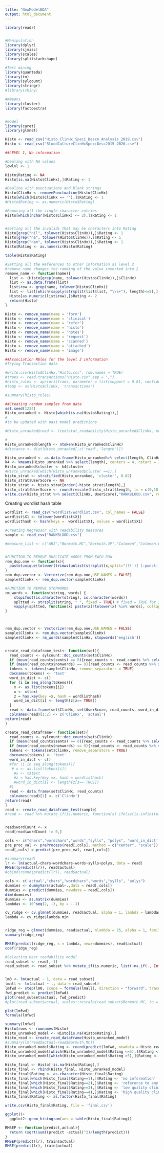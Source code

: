```yaml
---
title: "NewModelEDA"
output: html_document
---
```


```r

library(readr)


#Manipulation
library(dplyr)
library(sjmisc)
library(scales)
library(splitstackshape)

#Text mining
library(quanteda)
library(tm)
library(sylcount)
library(stringr)
#library(shiny)

#Kmeans
library(cluster)
library(factoextra)


#model
library(caret)
library(glmnet)
```


```r
Histo <- read_csv("Histo_ClinHx_Speci_Descn_Analysis_2019.csv")
Histo <- read_csv("BloodCultureClinHxSpeciDesc2015-2020.csv")
```




```r

##LEVEL 1, No information

#Dealing with NA values
lowlvl <- 1

Histo$Rating <- NA
Histo[is.na(Histo$ClinHx),]$Rating <- 1

#Dealing with punctuations and blank strings
Histo$ClinHx <- removePunctuation(Histo$ClinHx)
Histo[which(Histo$ClinHx == ''),]$Rating <- 1
#Histo$Rating <- as.numeric(Histo$Rating)

#Removing all the single character entries
Histo[which(nchar(Histo$ClinHx) <= 2),]$Rating <- 1


#Setting all the invalids that may be characters into Rating
Histo[grep("nil", tolower(Histo$ClinHx)),]$Rating <- 1
Histo[grep("na", tolower(Histo$ClinHx)),]$Rating <- 1
Histo[grep("nan", tolower(Histo$ClinHx)),]$Rating <- 1
Histo$Rating <- as.numeric(Histo$Rating)
```

```r
table(Histo$Rating)
```



```r
#Setting all the References to other information as level 2 
#remove name changes the ranking of the value inserted into 2 
remove_name <- function(name){
  list <- (Histo[grep(name, tolower(Histo$ClinHx)),]$ClinHx)
  list <- as.data.frame(list)
  list$row <- grep(name, tolower(Histo$ClinHx))
  list <- list[which(sapply(strsplit(list$list, "\\s+"), length)<=5),]
  Histo[as.numeric(list$row),]$Rating <- 2
  return(Histo)
}

Histo <- remove_name(name = 'form')
Histo <- remove_name(name = 'clinical')
Histo <- remove_name(name = 'refer')
Histo <- remove_name(name = 'histo')
Histo <- remove_name(name = 'notes')
Histo <- remove_name(name = 'request')
Histo <- remove_name(name = 'scanned')
Histo <- remove_name(name = 'attached')
Histo <- remove_name(name = 'image')
```


```r
##Association RUles for the level 2 information
#Trying Transaction data

#write.csv(Histo$ClinHx,"Histo.csv", row.names = TRUE)
#trans <- read.transactions("Histo.csv",sep = ",")
#histo_rules <- apriori(trans, parameter = list(support = 0.01, confidence = 0.5))
#temp <- as(Histo$ClinHx, 'transactions')
```

```r
#summary(histo_rules)
```

```r
##Creating random samples from data
set.seed(1234)
Histo_unranked <- Histo[which(is.na(Histo$Rating)),]
#
#to be updated with past model predictions

#Histo_unranked$read <- (textstat_readability(Histo_unranked$ClinHx, measure ='Bormuth.MC'))$Bormuth.MC

#
Histo_unranked$length <- ntoken(Histo_unranked$ClinHx)
#distance <- dist(Histo_unranked[,c('read','length')])

Histo_unranked <- as.data.frame(Histo_unranked%>% select(length, ClinHx))
k4 <- kmeans(Histo_unranked %>% select(length), centers = 4, nstart = 25)
Histo_unranked$cluster <- k4$cluster
#Histo_unranked[which(Histo_unranked$cluster ==1),]
histo_strat <- stratified(Histo_unranked, 'cluster', 0.02)
histo_strat$UserScore <- NA
histo_strat <- histo_strat[order(-histo_strat$length),]
histo_strat$UserScore <- round(rescale(histo_strat$length, to = c(0,10)),0)
write.csv(histo_strat %>% select(ClinHx, UserScore),"RANKBLOOD.csv", row.names = TRUE)

```


Creating wordlist hash table
```r
wordlist <- read_csv("wordlist/wordlist.csv", col_names = FALSE)
wordlist$X1 <- tolower(wordlist$X1)
wordlisthash <- hash(keys =  wordlist$X1, values = wordlist$X1)
```



```r
#Creating Regressor with readability measures
sample <- read_csv("RANKBLOOD.csv")

#measure_list <- c("ARI","Bormuth.MC","Bormuth.GP","Coleman","Coleman.C2","Coleman.Liau.ECP","Coleman.Liau.grade","Coleman.Liau.short","Dale.Chall","Dale.Chall.PSK","Danielson.Bryan","Dickes.Steiwer","DRP","ELF","Farr.Jenkins.Paterson","Flesch","Flesch.PSK","Flesch.Kincaid","FOG","FOG.PSK","FOG.NRI","FORCAST","FORCAST.RGL","Fucks","Linsear.Write","LIW","nWS","nWS.2","nWS.3","nWS.4","RIX","Scrabble","SMOG","SMOG.C","SMOG.simple","Spache","Spache.old","Strain","Traenkle.Bailer","Wheeler.Smith","meanSentenceLength","meanWordSyllables")


#FUNCTION TO REMOVE DUPLICATE WORDS FROM EACH ROW 
rem_dup.one <- function(x){
  paste(unique(tolower(trimws(unlist(strsplit(x,split="(?!')[ [:punct:]]",fixed=F,perl=T))))),collapse = " ")
}
rem_dup.vector <- Vectorize(rem_dup.one,USE.NAMES = FALSE)
sample$ClinHx <- rem_dup.vector(sample$ClinHx)

#FUNCTION TO REMOVE STOPWORDS
rm_words <- function(string, words) {
    stopifnot(is.character(string), is.character(words))
    spltted <- strsplit(string, " ", fixed = TRUE) # fixed = TRUE for speedup
    vapply(spltted, function(x) paste(x[!tolower(x) %in% words], collapse = " "), character(1))
}



rem_dup.vector <- Vectorize(rem_dup.one,USE.NAMES = FALSE)
sample$ClinHx <- rem_dup.vector(sample$ClinHx)
sample$ClinHx <- rm_words(sample$ClinHx, stopwords('english'))


create_read_dataframe_test<- function(set){
  read_counts <- sylcount::doc_counts(set$ClinHx)
  if (mean(read_counts$sents) == 0){read_counts <- read_counts %>% select(-sents)}
  if (mean(read_counts$nonwords) == 0){read_counts <- read_counts %>% select(-nonwords)}
  tokens <- tokens(sample$ClinHx, remove_separators = TRUE)
  docnames(tokens) <- 'text'
  word_in_dict <- c()
  for (i in seq_along(tokens)){
    x <- as.list(tokens[i])
    x <- x$text
    z = has.key(key =x, hash = wordlisthash)
    word_in_dict[i] <- length(z[z== TRUE])
  }
  read <- data.frame(set$ClinHx, set$UserScore, read_counts, word_in_dict)
  colnames(read)[1:2] <- c('ClinHx', 'actual')
return(read)
}

create_read_dataframe<- function(set){
  read_counts <- sylcount::doc_counts(set$ClinHx)
  if (mean(read_counts$sents) == 0){read_counts <- read_counts %>% select(-sents)}
  if (mean(read_counts$nonwords) == 0){read_counts <- read_counts %>% select(-nonwords)}
  tokens <- tokens(set$ClinHx, remove_separators = TRUE)
  docnames(tokens) <- 'text'
  word_in_dict <- c()
  #for (i in seq_along(tokens)){
   # x <- as.list(tokens[i])
    #x <- x$text
    #z = has.key(key =x, hash = wordlisthash)
    #word_in_dict[i] <- length(z[z== TRUE])
  #}
  read <- data.frame(set$ClinHx, read_counts)
  colnames(read)[1] <- c('ClinHx')
return(read)
}
read <- create_read_dataframe_test(sample)
#read <- read %>% mutate_if(is.numeric, function(x) ifelse(is.infinite(x), 0, x))



```
```r
read$wordCount <- x
read[read$wordCount != 0,]
```



```r
cols <- c("chars","wordchars","words","sylls", "polys", 'word_in_dict')
pre_proc_val <- preProcess(read[,cols], method = c("center", "scale"))
read[,cols] = predict(pre_proc_val, read[,cols])

#summary(read)
lr <- lm(actual~chars+wordchars+words+sylls+polys, data = read)    
RMSE((predict(lr)), read$actual)
#cbind(round(predict(lr)), read$actual)
```


```r
cols <- c('actual',"chars","wordchars","words","sylls", "polys")
dummies <- dummyVars(actual~.,data = read[,cols])
dummies <- predict(dummies, newdata = read[,cols])
dim(dummies)
dummies <- as.matrix(dummies)
lambdas <- 10^seq(2, -3, by = -.1)

cv_ridge <- cv.glmnet(dummies, read$actual, alpha = 1, lambda = lambdas)
lambda <- cv_ridge$lambda.min


ridge_reg = glmnet(dummies, read$actual, nlambda = 25, alpha = 1, family = 'gaussian', lambda = lambda)
summary(ridge_reg)
```
```r
RMSE(predict(ridge_reg, s = lambda, newx=dummies), read$actual)
coef(ridge_reg)
```


```r

#Selecting best readability model
read_subset <- read[,-1]
read_subset <- read_subset %>% mutate_if(is.numeric, list(~na_if(., Inf)))


lm0 <- lm(actual ~ 1, data = read_subset)
lmall <- lm(actual ~ ., data = read_subset)
lmfwd <- step(lm0, scope = formula(lmall), direction = "forward", trace = 0)
fwd_predict <- predict(lmfwd)
plot(read_subset$actual, fwd_predict)
#plot(read_subset$actual, scales::rescale(read_subset$Bormuth.MC, to = c(0,10)))
```

```r
plot(lmfwd)
formula(lmfwd)
```

```r
summary(lmfwd)
Histo$rows <- rownames(Histo) 
Histo_unranked_model <- Histo[is.na(Histo$Rating),]
Histo_read <- create_read_dataframe(Histo_unranked_model)
#summary(lm(read$actual~read$Bormuth.MC))
Histo_unranked_model$Rating <- round(predict(lmfwd, newdata = Histo_read))
Histo_unranked_model[which(Histo_unranked_model$Rating <=5),]$Rating <- 3
Histo_unranked_model[which(Histo_unranked_model$Rating >5),]$Rating <- 4

```

```r
Histo_final <- Histo[!is.na(Histo$Rating),]
Histo_final <- rbind(Histo_final, Histo_unranked_model)
Histo_final$Rating <- as.character(Histo_final$Rating)
Histo_final[which(Histo_final$Rating==1),]$Rating <- 'no information'
Histo_final[which(Histo_final$Rating==2),]$Rating <- 'reference to any information'
Histo_final[which(Histo_final$Rating==3),]$Rating <- 'low quality clinical history'
Histo_final[which(Histo_final$Rating==4),]$Rating <- 'high quality clinical history'
Histo_final$Rating <- as.factor(Histo_final$Rating)

```


```r
write.csv(Histo_final$Rating, file = 'final.csv')
```

```r
ggplot()+
  ggplot2::geom_histogram(aes = table(Histo_final$Rating))
```

```r
RMSEP <- function(predict,actual){
  return (sqrt(sum((predict -actual)^2)/length(predict)))
}
RMSEP(predict(lr), train$actual)
RMSE(predict(lr), train$actual)
```


